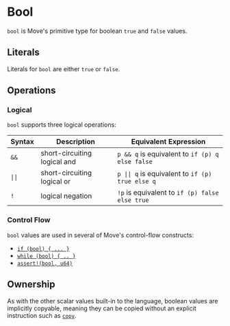 # Bool

`bool` is Move's primitive type for boolean `true` and `false` values.

## Literals

Literals for `bool` are either `true` or `false`.

## Operations

### Logical

`bool` supports three logical operations:

| Syntax                    | Description                  | Equivalent Expression                                               |
| ------------------------- | ---------------------------- | ------------------------------------------------------------------- |
| `&&`                      | short-circuiting logical and | `p && q` is equivalent to `if (p) q else false`                     |
| <code>&vert;&vert;</code> | short-circuiting logical or  | <code>p &vert;&vert; q</code> is equivalent to `if (p) true else q` |
| `!`                       | logical negation             | `!p` is equivalent to `if (p) false else true`                      |

### Control Flow

`bool` values are used in several of Move's control-flow constructs:

- [`if (bool) { ... }`](./conditionals.mdx)
- [`while (bool) { .. }`](./loops.mdx)
- [`assert!(bool, u64)`](./abort-and-assert.mdx)

## Ownership

As with the other scalar values built-in to the language, boolean values are implicitly copyable,
meaning they can be copied without an explicit instruction such as
[`copy`](./variables.mdx#move-and-copy).
